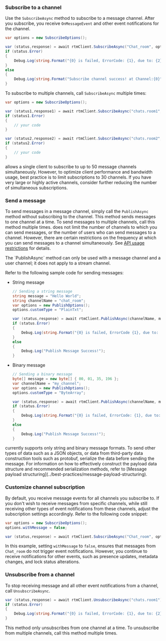 <PlatformWrapper platform="unity">

### Subscribe to a channel

Use the `SubscribeAsync` method to subscribe to a message channel. After you subscribe, you receive `OnMessageEvent` and other event notifications for the channel.

```csharp
var options = new SubscribeOptions();

var (status,response) = await rtmClient.SubscribeAsync("Chat_room", options);
if (status.Error)
{
    Debug.Log(string.Format("{0} is failed, ErrorCode: {1}, due to: {2}", status.Operation, status.ErrorCode, status.Reason));
}
else
{
    Debug.Log(string.Format("Subscribe channel success! at Channel:{0}", response.ChannelName));
}
```

To subscribe to multiple channels, call `SubscribeAsync` multiple times:

```csharp
var options = new SubscribeOptions();

var (status1,response1) = await rtmClient.SubscribeAsync("chats.room1", options);
if (status1.Error)
{
    // your code
}

var (status2,response2) = await rtmClient.SubscribeAsync("chats.room2", options);
if (status2.Error)
{
    // your code
}
```

<Admonition type="info">
<Vg k="SIG" /> allows a single client to subscribe to up to 50 message channels simultaneously. However, to optimize client performance and bandwidth usage, best practice is to limit subscriptions to 30 channels. If you have very large or highly active channels, consider further reducing the number of simultaneous subscriptions.
</Admonition>

### Send a message

To send messages in a message channel, simply call the `PublishAsync` method without subscribing to the channel. This method sends messages to one channel at a time. To send messages to multiple channels, call this method multiple times. <Vg k="MESS_SDK" /> does not limit the number of channels to which you can send messages, or the number of users who can send messages to a channel. However, there are certain restrictions on the frequency at which you can send messages to a channel simultaneously. See [API usage restrictions](../reference/limitations) for details.

<Admonition type="info" title="Info">
The `PublishAsync` method can only be used with a message channel and a user channel; it does not apply to a stream channel.
</Admonition>

Refer to the following sample code for sending messages:

* String message

    ```csharp
    // Sending a string message
    string message = "Hello World";
    string channelName = "chat_room";
    var options = new PublishOptions();
    options.customType = "PlainTxt";

    var (status,response) = await rtmClient.PublishAsync(channelName, message, options);
    if (status.Error)
    {
        Debug.Log(string.Format("{0} is failed, ErrorCode {1}, due to: {2}", status.Operation, status.ErrorCode, status.Reason));
    }
    else
    {
        Debug.Log("Publish Message Success!");
    }
    ```

* Binary message

    ```csharp
    // Sending a binary message
    byte[] message = new byte[] { 00, 01, 35, 196 };
    var channelName = "my_channel";
    var options = new PublishOptions();
    options.customType = "ByteArray";

    var (status,response) = await rtmClient.PublishAsync(channelName, message, options);
    if (status.Error)
    {
        Debug.Log(string.Format("{0} is failed, ErrorCode: {1}, due to: {2}", status.Operation, status.ErrorCode, status.Reason));
    }
    else
    {
        Debug.Log("Publish Message Success!");
    }
    ```

<Admonition type="info">
<Vg k="SIG" /> currently supports only string and binary message formats. To send other types of data such as a JSON objects, or data from third-party data construction tools such as protobuf, serialize the data before sending the message. For information on how to effectively construct the payload data structure and recommended serialization methods, refer to [Message payload structuring](../best-practices/message-payload-structuring).
</Admonition>

### Customize channel subscription

By default, you receive message events for all channels you subscribe to. If you don't wish to receive messages from specific channels, while still receiving other types of event notifications from these channels, adjust the subscription settings accordingly. Refer to the following code snippet:

```csharp
var options = new SubscribeOptions();
options.withMessage = false;

var (status,response) = await rtmClient.SubscribeAsync("Chat_room", options);

```

In this example, setting `withMessage` to `false`, ensures that messages from `Chat_room` do not trigger event notifications. However, you continue to receive notifications for other events, such as presence updates, metadata changes, and lock status alterations.

### Unsubscribe from a channel

To stop receiving message and all other event notifications from a channel, call `UnsubscribeAsync`.

```csharp
var (status,response) = await rtmClient.UnsubscribeAsync("chats.room1");
if (status.Error)
{
    Debug.Log(string.Format("{0} is failed, ErrorCode: {1}, due to: {2}", status.Operation, status.ErrorCode, status.Reason));
}
```

This method only unsubscribes from one channel at a time. To unsubscribe from multiple channels, call this method multiple times.

</PlatformWrapper>
